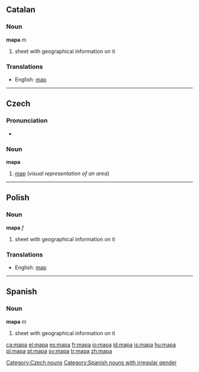 ==Catalan==

===Noun===
'''mapa''' ''m''

# sheet with geographical information on it

===Translations===
{{rfc-level|Translations at L3+ (AutoFormat would have corrected level of Translations)}}
*English: [[map]]

----

==Czech==

===Pronunciation===
*{{audio|Cs-mapa.ogg|audio}}

===Noun===
'''mapa''' {{f}}

# [[map]] (''visual representation of an area'')

[[Category:Czech nouns]]

----

==Polish==

===Noun===
'''mapa''' ''f''

# sheet with geographical information on it

===Translations===
*English: [[map]]

----

==Spanish==

===Noun===
'''mapa''' ''m''

# sheet with geographical information on it

[[Category:Spanish nouns with irregular gender]]

[[ca:mapa]]
[[el:mapa]]
[[es:mapa]]
[[fr:mapa]]
[[io:mapa]]
[[id:mapa]]
[[is:mapa]]
[[hu:mapa]]
[[pl:mapa]]
[[pt:mapa]]
[[sv:mapa]]
[[tr:mapa]]
[[zh:mapa]]